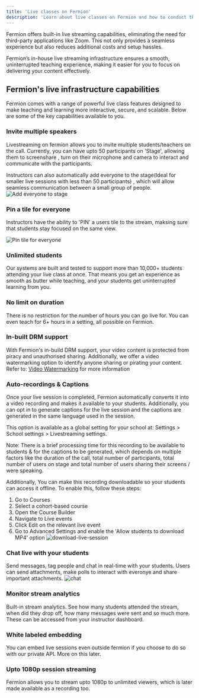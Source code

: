 ```yaml
---
title: 'Live classes on Fermion'
description: 'Learn about live classes on Fermion and how to conduct them properly'
---
```


Fermion offers built-in live streaming capabilities, eliminating the need for third-party applications like Zoom. This not only provides a seamless experience but also reduces additional costs and setup hassles.

Fermion’s in-house live streaming infrastructure ensures a smooth, uninterrupted teaching experience, making it easier for you to focus on delivering your content effectively.

## Fermion's live infrastructure capabilities
Fermion comes with a range of powerful live class features designed to make teaching and learning more interactive, secure, and scalable. Below are some of the key capabilities available to you.
### **Invite multiple speakers**

Livestreaming on fermion allows you to invite multiple students/teachers on the call. Currently, you can have upto 50 participants on 'Stage', allowing them to screenshare , turn on their microphone and camera to interact and communicate with the participants.

Instructors can also automatically add everyone to the stage(Ideal for smaller live sessions with less than 50 participants) , which will allow seamless communication between a small group of people.
![Add everyone to stage](https://67d6ad5ef66ee0901532fd2f.storage.fermion.app/public-uncached/object-store-public-files/uploads/22-09-2025/seelen-ui_b0OT9b6Nzn.kpfkdw.png)


### **Pin a tile for everyone**

Instructors have the ability to 'PIN' a users tile to the stream, maksing sure that students stay focused on the same view.

![Pin tile for everyone](https://67d6ad5ef66ee0901532fd2f.storage.fermion.app/public-uncached/object-store-public-files/uploads/22-09-2025/seelen-ui_EjLoHMTZsT.yhqihy.png)


### **Unlimited students**

Our systems are built and tested to support more than 10,000+ students attending your live class at once. That means you get an experience as smooth as butter while teaching, and your students get uninterrupted learning from you.

### **No limit on duration**

There is no restriction for the number of hours you can go live for. You can even teach for 6+ hours in a setting, all possible on Fermion.

### **In-built DRM support**

With Fermion's in-build DRM support, your video content is protected from piracy and unauthorised sharing. Additionally, we offer a video watermarking option to identify anyone sharing or pirating your content. Refer to: [Video Watermarking](https://docs.fermion.app/recorded-videos/introduction#video-watermarking) for more information

### **Auto-recordings & Captions**

Once your live session is completed, Fermion automatically converts it into a video recording and makes it available to your students. Additionally, you can opt in to generate captions for the live session and the captions are generated in the same language used in the session.

This option is available as a global setting for your school at: Settings > School settings > Livestreaming settings.

Note: There is a brief processing time for this recording to be available to students & for the captions to be generated, which depends on multiple factors like the duration of the call, total number of participants, total number of users on stage and total number of users sharing their screens / were speaking. 

Additionally, You can make this recording downloadable so your students can access it offline. To enable this, follow these steps:
1. Go to Courses
2. Select a cohort-based course
3. Open the Course Builder
4. Navigate to Live events
5. Click Edit on the relevant live event
6. Go to Advanced Settings and enable the 'Allow students to download MP4' option
![download-live-session](https://67d6ad5ef66ee0901532fd2f.storage.fermion.app/public-uncached/object-store-public-files/uploads/30-09-2025/Arc_XYS92Wd1Dh.rhbfwz.png)

### **Chat live with your students**

Send messages, tag people and chat in real-time with your students. Users can send attachments, make polls to interact with everonye and share important attachments.
![chat](https://67d6ad5ef66ee0901532fd2f.storage.fermion.app/public-uncached/object-store-public-files/uploads/22-09-2025/seelen-ui_rlTAKq8QEn.itbisa.png)

### **Monitor stream analytics**

Built-in stream analytics. See how many students attended the stream, when did they drop off, how many messages were sent and so much more. These can be accessed from your instructor dashboard.

### **White labeled embedding**

You can embed live sessions even outside fermion if you choose to do so with our private API. More on this later.

### **Upto 1080p session streaming**

Fermion allows you to stream upto 1080p to unlimited viewers, which is later made available as a recording too.
